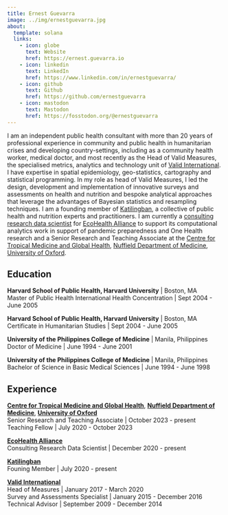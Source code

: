 ```yaml
---
title: Ernest Guevarra
image: ../img/ernestguevarra.jpg
about:
  template: solana
  links:
    - icon: globe
      text: Website
      href: https://ernest.guevarra.io
    - icon: linkedin
      text: LinkedIn
      href: https://www.linkedin.com/in/ernestguevarra/
    - icon: github
      text: Github
      href: https://github.com/ernestguevarra
    - icon: mastodon
      text: Mastodon
      href: https://fosstodon.org/@ernestguevarra
---
```


I am an independent public health consultant with more than 20 years of professional experience in community and public health in humanitarian crises and developing country-settings, including as a community health worker, medical doctor, and most recently as the Head of Valid Measures, the specialised metrics, analytics and technology unit of [Valid International](https://www.validinternational.org). I have expertise in spatial epidemiology, geo-statistics, cartography and statistical programming. In my role as head of Valid Measures, I led the design, development and implementation of innovative surveys and assessments on health and nutrition and bespoke analytical approaches that leverage the advantages of Bayesian statistics and resampling techniques. I am a founding member of [Katilingban](https://katilingban.io/), a collective of public health and nutrition experts and practitioners. I am currently a [consulting research data scientist](https://www.ecohealthalliance.org/personnel/dr-ernest-guevarra) for [EcoHealth Alliance](https://www.ecohealthalliance.org/) to support its computational analytics work in support of pandemic preparedness and One Health research and a Senior Research and Teaching Associate at the [Centre for Tropical Medicine and Global Health](https://www.tropicalmedicine.ox.ac.uk/), [Nuffield Department of Medicine](https://www.ndm.ox.ac.uk/), [University of Oxford](https://www.ox.ac.uk/).

## Education

**Harvard School of Public Health, Harvard University** | Boston, MA    
Master of Public Health International Health Concentration | Sept 2004 - June 2005

**Harvard School of Public Health, Harvard University** | Boston, MA    
Certificate in Humanitarian Studies | Sept 2004 - June 2005

**University of the Philippines College of Medicine** | Manila, Philippines    
Doctor of Medicine | June 1994 - June 2001

**University of the Philippines College of Medicine** | Manila, Philippines    
Bachelor of Science in Basic Medical Sciences | June 1994 - June 1998

## Experience

[**Centre for Tropical Medicine and Global Health**](https://www.tropicalmedicine.ox.ac.uk/), [**Nuffield Department of Medicine**](https://www.ndm.ox.ac.uk/), [**University of Oxford**](https://www.ox.ac.uk/)    
Senior Research and Teaching Associate | October 2023 - present    
Teaching Fellow | July 2020 - October 2023

[**EcoHealth Alliance**](https://www.ecohealthalliance.org)    
Consulting Research Data Scientist | December 2020 - present

[**Katilingban**](https://katilingban.io)    
Founing Member | July 2020 - present

[**Valid International**](https://www.validinternational.org)    
Head of Measures | January 2017 - March 2020    
Survey and Assessments Specialist | January 2015 - December 2016    
Technical Advisor | September 2009 - December 2014
